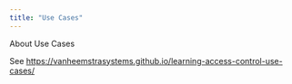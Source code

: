```yaml
---
title: "Use Cases"
---
```


About Use Cases

See <https://vanheemstrasystems.github.io/learning-access-control-use-cases/>
